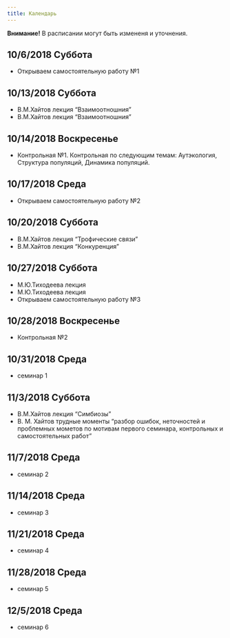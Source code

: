 ```yaml
---
title: Календарь
---
```


**Внимание!** В расписании могут быть измененя и уточнения.

## 10/6/2018	Суббота	
- Открываем самостоятельную работу №1

## 10/13/2018	Суббота	
- В.М.Хайтов лекция "Взаимоотношния"	
- В.М.Хайтов лекция "Взаимоотношния"	


## 10/14/2018	Воскресенье			
- Контрольная №1. 
Контрольная по следующим темам: Аутэкология, Структура популяций, Динамика популяций.

## 10/17/2018	Среда 			
- Открываем самостоятельную работу №2

## 10/20/2018	Суббота	
- В.М.Хайтов лекция "Трофические связи"	
- В.М.Хайтов лекция "Конкуренция"	


## 10/27/2018	 Суббота	
- М.Ю.Тиходеева лекция	
- М.Ю.Тиходеева лекция	
- Открываем самостоятельную работу №3

## 10/28/2018   Воскресенье 
- Контрольная №2

## 10/31/2018	Среда 	
- семинар 1		

## 11/3/2018	Суббота	
- В.М.Хайтов лекция "Симбиозы"	
- В. М. Хайтов трудные моменты "разбор ошибок, неточностей и проблемных мометов по мотивам первого семинара, контрольных и самостоятельных работ"

## 11/7/2018	Среда 	
- семинар 2		

## 11/14/2018	Среда 	
- семинар 3		

## 11/21/2018	Среда 	
- семинар 4		

## 11/28/2018	Среда 	
- семинар 5

## 12/5/2018	Среда 	
- семинар 6		